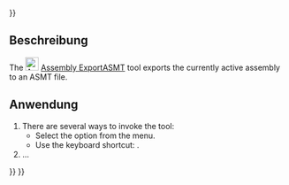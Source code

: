 <languages/>
{{UnfinishedDocu{{#translation:}}}}

<div lang="en" dir="ltr" class="mw-content-ltr">
{{Docnav
|[[Assembly_CreateBom|CreateBom]]
|[[Assembly_ToggleGrounded|ToggleGrounded]]
|[[Assembly_Workbench|Assembly]]
|IconL=Assembly_CreateBom.svg
|IconR=Assembly_ToggleGrounded.svg
|IconC=Workbench_Assembly.svg
}}
</div>

{{GuiCommand/de
|Name=Assembly ExportASMT
|Name/de=Assembly ASMTExportieren
|MenuLocation=Assembly → ASMT-Datei exportieren
|Workbenches=[[Assembly_Workbench/de|Assembly]]
|Shortcut={{KEY|E}}
|Version=1.0
|SeeAlso=
}}

<span id="Description"></span>
==Beschreibung== 

<div lang="en" dir="ltr" class="mw-content-ltr">
The [[Image:Assembly_ExportASMT.svg|24px]] [[Assembly_ExportASMT|Assembly ExportASMT]] tool exports the currently active assembly to an ASMT file.
</div>

<span id="Usage"></span>
==Anwendung==

<div lang="en" dir="ltr" class="mw-content-ltr">
# There are several ways to invoke the tool:
#* Select the {{MenuCommand|Assembly → [[Image:Assembly_ExportASMT.svg|16px]] Export ASMT File}} option from the menu.
#* Use the keyboard shortcut: {{KEY|E}}.
# ...
</div>


<div lang="en" dir="ltr" class="mw-content-ltr">
{{Docnav
|[[Assembly_CreateBom|CreateBom]]
|[[Assembly_ToggleGrounded|ToggleGrounded]]
|[[Assembly_Workbench|Assembly]]
|IconL=Assembly_CreateBom.svg
|IconR=Assembly_ToggleGrounded.svg
|IconC=Workbench_Assembly.svg
}}
</div>

{{Assembly_Tools_navi{{#translation:}}}}
{{Userdocnavi{{#translation:}}}}